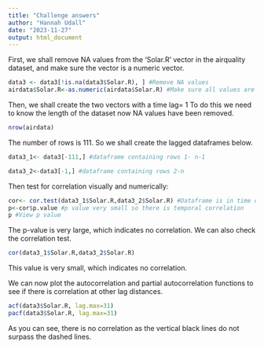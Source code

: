 ```yaml
---
title: "Challenge answers"
author: "Hannah Udall"
date: "2023-11-27"
output: html_document
---
```



  First, we shall remove NA values from the 'Solar.R' vector in the airquality       dataset, and make sure the vector is a numeric vector.
  
  ```r
  data3 <- data3[!is.na(data3$Solar.R), ] #Remove NA values
  airdata$Solar.R<-as.numeric(airdata$Solar.R) #Make sure all values are numeric
  ```
  Then, we shall create the two vectors with a time lag= 1
  To do this we need to know the length of the dataset now NA values have been        removed.
  
  ```r
  nrow(airdata)
  ```
  The number of rows is 111. So we shall create the lagged dataframes below.
  
  ```r
  data3_1<- data3[-111,] #dataframe containing rows 1- n-1

  data3_2<-data3[-1,] #dataframe containing rows 2-n
  ```
  Then test for correlation visually and numerically:
  
  ```r
  cor<- cor.test(data3_1$Solar.R,data3_2$Solar.R) #Dataframe is in time order
  p<-cor$p.value #p value very small so there is temporal correlation
  p #View p value
  ```
  The p-value is very large, which indicates no correlation. We can also check the   correlation test.
  
  ```r
  cor(data3_1$Solar.R,data3_2$Solar.R)
  ```
  This value is very small, which indicates no correlation.
  
  We can now plot the autocorrelation and partial autocorrelation functions to see   if there is correlation at other lag distances.
  
  ```r
  acf(data3$Solar.R, lag.max=31)
  pacf(data3$Solar.R, lag.max=31)
  ```
  As you can see, there is no correlation as the vertical black lines do not         surpass the dashed lines.

